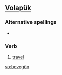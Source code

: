 ==[[Volapük]]==

===Alternative spellings===
*{{l|vo|bevegoyn}}

===Verb===
{{infl|vo|verb}}

# [[travel]]

[[vo:bevegön]]
